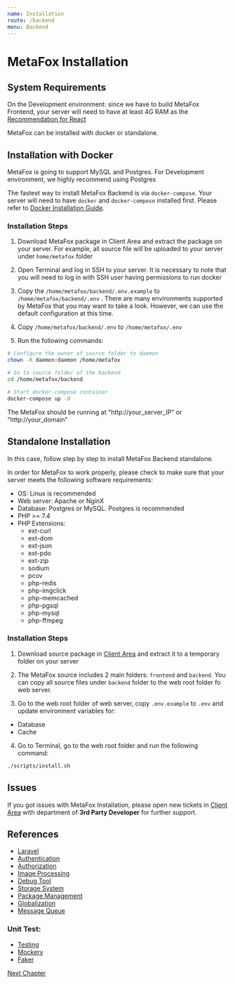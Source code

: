 ```yaml
---
name: Installation
route: /backend
menu: Backend
---
```


# MetaFox Installation

## System Requirements

On the Development environment: since we have to build MetaFox Frontend, your server will need to have at least 4G RAM as the [Recommendation for React](https://reacts.com/system-requirements/)

MetaFox can be installed with docker or standalone. 

## Installation with Docker

MetaFox is going to support MySQL and Postgres. For Development environment, we highly recommend using Postgres

The fastest way to install MetaFox Backend is via `docker-compose`. Your server will need to have `docker` and `docker-compose` installed first. Please refer to [Docker Installation Guide](https://docs.docker.com/engine/install/). 

### Installation Steps

1. Download MetaFox package in Client Area and extract the package on your server. For example, all source file will be uploaded to your server under `home/metafox` folder

2. Open Terminal and log in SSH to your server. It is necessary to note that you will need to log in with SSH user having permissions to run docker

3. Copy the `/home/metafox/backend/.env.example` to `/home/metafox/backend/.env` . There are many environments supported by MetaFox that you may want to take a look. However, we can use the default configuration at this time.

4. Copy `/home/metafox/backend/.env` to `/home/metafox/.env`

5. Run the following commands:

```bash
# Configure the owner of source folder to daemon
chown -R daemon:daemon /home/metafox

# Go to source folder of the backend
cd /home/metafox/backend

# Start docker-compose container
docker-compose up -d

```

The MetaFox should be running at "http://your_server_IP" or "http://your_domain"

## Standalone Installation

In this case, follow step by step to install MetaFox Backend standalone.

In order for MetaFox to work properly, please check to make sure that your server meets the following software requirements: 
- OS: Linux is recommended
- Web server: Apache or NginX
- Database: Postgres or MySQL. Postgres is recommended
- PHP >= 7.4
- PHP Extensions:
    - ext-curl
    - ext-dom
    - ext-json
    - ext-pdo
    - ext-zip
    - sodium
    - pcov
    - php-redis
    - php-imgclick
    - php-memcached
    - php-pgsql
    - php-mysql
    - php-ffmpeg

### Installation Steps

1. Download source package in [Client Area](https://clients.phpfox.com/) and extract it to a temporary folder on your server

2. The MetaFox source includes 2 main folders: `frontend` and `backend`. You can copy all source files under `backend` folder to the web root folder fo web server.

3. Go to the web root folder of web server, copy `.env.example` to `.env` and update environment variables for:
  - Database
  - Cache

4. Go to Terminal, go to the web root folder and run the following command:

```bash
./scripts/install.sh
```

## Issues

If you got issues with MetaFox Installation, please open new tickets in [Client Area](https://clients.phpfox.com/submitticket.php?step=2&deptid=1) with department of **3rd Party Developer** for further support.

## References

- [Laravel](https://laravel.com/docs)
- [Authentication](https://laravel.com/docs/8.x/passport)
- [Authorization](https://github.com/spatie/laravel-permission)
- [Image Processing](http://image.intervention.io/)
- [Debug Tool](https://github.com/laravel/tinker)
- [Storage System](https://github.com/thephpleague/flysystem)
- [Package Management](https://github.com/nWidart/laravel-modules)
- [Globalization](https://github.com/spatie/laravel-translatable)
- [Message Queue](http://vladimir-yuldashev/laravel-queue-rabbitmq)

### Unit Test:

- [Testing](https://laravel.com/docs/8.x/testing)
- [Mockery](https://github.com/mockery/mockery)
- [Faker](https://fakerphp.github.io/)

[Next Chapter](/backend/structure)

